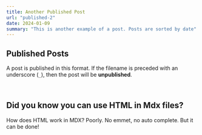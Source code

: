 ```yaml
---
title: Another Published Post 
url: "published-2"
date: 2024-01-09
summary: "This is another example of a post. Posts are sorted by date"
---
```


## Published Posts

A post is published in this format. If the filename is preceded with an underscore (`_`), then the post will be **unpublished**.

<br/>

<h2>Did you know you can use HTML in Mdx files?</h2>
<p>
    How does HTML work in MDX? Poorly. No emmet, no auto complete. But it can be done!
</p>

